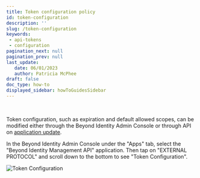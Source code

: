 ```yaml
---
title: Token configuration policy
id: token-configuration
description: ''
slug: /token-configuration
keywords: 
 - api-tokens
 - configuration
pagination_next: null
pagination_prev: null
last_update: 
   date: 06/01/2023
   author: Patricia McPhee
draft: false
doc_type: how-to
displayed_sidebar: howToGuidesSidebar
---
```



<Row>
  <Col span={12}>
    <Alert message="The info here has been moved to the Add an application article. We can remove this. (Jen)" type="info" />
  </Col>
</Row>
<br />
<Alert
   message="Action items"
   description="IMO this should be included in the Add an app article. These are app policy options. -Jen"
   type="error"
/>

Token configuration, such as expiration and default allowed scopes, can be modified either through the Beyond Identity Admin Console or through API on [application update](https://developer.beyondidentity.com/api/v1#tag/Applications/operation/UpdateApplication).

In the Beyond Identity Admin Console under the "Apps" tab, select the "Beyond Identity Management API" application. Then tap on "EXTERNAL PROTOCOL" and scroll down to the bottom to see "Token Configuration".

![Token Configuration](../images/api-token-configuration.png)